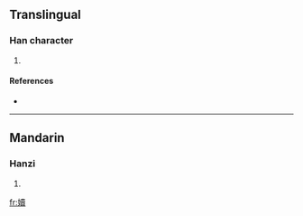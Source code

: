 ==Translingual==

===Han character===
{{Han char|rn=38|rad=女|as=15|sn=18|four=|canj=女土田金 (VGWC)}}

# {{defn|Han|sort=女15}}

====References====
* {{Han ref|kx=0273.280|dkj=06860|dj=0541.370|hdz=21088.090|uh=5B3B|ud=23355}}

----

==Mandarin==

===Hanzi===
{{cmn-hanzi|pin=[[dú]] ([[du2]])|wg=tu<sup>2</sup>}}

# {{defn|Mandarin}}

[[fr:嬻]]